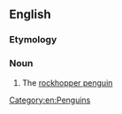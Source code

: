 ==English==

===Etymology===
{{compound|en|rock|hopper}}

===Noun===
{{en-noun}}

# The [[rockhopper penguin]]

[[Category:en:Penguins]]